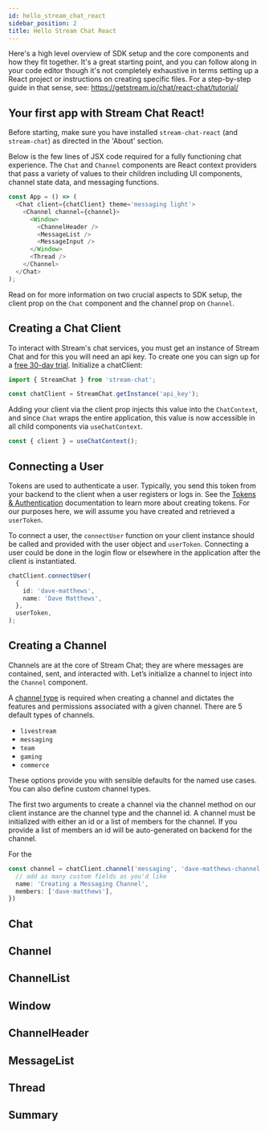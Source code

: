 ```yaml
---
id: hello_stream_chat_react
sidebar_position: 2
title: Hello Stream Chat React
---
```


Here's a high level overview of SDK setup and the core components and how they fit together. It's a great starting point, and you can follow along in your code editor though it's not completely exhaustive in terms setting up a React project or instructions on creating specific files.
For a step-by-step guide in that sense, see: https://getstream.io/chat/react-chat/tutorial/

## Your first app with Stream Chat React!

Before starting, make sure you have installed `stream-chat-react` (and `stream-chat`) as directed in the 'About' section.

Below is the few lines of JSX code required for a fully functioning chat experience. The `Chat` and `Channel` components are React context providers that pass a variety of values to their children including UI components, channel state data, and messaging functions.

```ts
const App = () => (
  <Chat client={chatClient} theme='messaging light'>
    <Channel channel={channel}>
      <Window>
        <ChannelHeader />
        <MessageList />
        <MessageInput />
      </Window>
      <Thread />
    </Channel>
  </Chat>
);
```

Read on for more information on two crucial aspects to SDK setup, the client prop on the `Chat` component and the channel prop on `Channel`.

## Creating a Chat Client

To interact with Stream's chat services, you must get an instance of Stream Chat and for this you will need an api key. To create one you can sign up for a [free 30-day trial](https://getstream.io/chat/trial/). Initialize a chatClient: 

```ts
import { StreamChat } from 'stream-chat';

const chatClient = StreamChat.getInstance('api_key');
```

Adding your client via the client prop injects this value into the `ChatContext`, and since `Chat` wraps the entire application, this value is now accessible in all child components via `useChatContext`.

```ts
const { client } = useChatContext();
```

## Connecting a User

Tokens are used to authenticate a user. Typically, you send this token from your backend to the client when a user registers or logs in. See the [Tokens & Authentication](https://getstream.io/chat/docs/javascript/tokens_and_authentication/) documentation to
learn more about creating tokens. For our purposes here, we will assume you have created and retrieved a `userToken`.

To connect a user, the `connectUser` function on your client instance should be called and provided with the user object and `userToken`.
Connecting a user could be done in the login flow or elsewhere in the application after the client is instantiated.

```ts
chatClient.connectUser(
  {
    id: 'dave-matthews',
    name: 'Dave Matthews',
  },
  userToken,
);
```

## Creating a Channel

Channels are at the core of Stream Chat; they are where messages are contained, sent, and interacted with. Let’s initialize a channel to inject into the `Channel` component.

A [channel type](https://getstream.io/chat/docs/react/channel_features/) is required when creating a channel and dictates the features and permissions associated with a given channel.
There are 5 default types of channels.

- `livestream`
- `messaging`
- `team`
- `gaming`
- `commerce`

These options provide you with sensible defaults for the named use cases. You can also define custom channel types.

The first two arguments to create a channel via the channel method on our client instance are the channel type and the channel id.
A channel must be initialized with either an id or a list of members for the channel. If you provide a list of members an id will be auto-generated on backend for the channel.

For the

```ts
const channel = chatClient.channel('messaging', 'dave-matthews-channel', {
  // add as many custom fields as you'd like
  name: 'Creating a Messaging Channel',
  members: ['dave-matthews'],
})
```

## Chat


## Channel

## ChannelList

## Window

## ChannelHeader

## MessageList

## Thread

## Summary
